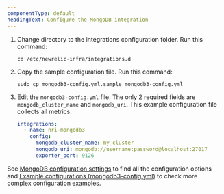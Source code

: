 ```yaml
---
componentType: default
headingText: Configure the MongoDB integration
---
```


1. Change directory to the integrations configuration folder. Run this command:

    ```shell
    cd /etc/newrelic-infra/integrations.d
    ```

2. Copy the sample configuration file. Run this command:

    ```shell
    sudo cp mongodb3-config.yml.sample mongodb3-config.yml
    ```

3. Edit the `mongodb3-config.yml` file. The only 2 required fields are `mongodb_cluster_name` and `mongodb_uri`. This example configuration file collects all metrics:

    ```yml
    integrations:
      - name: nri-mongodb3
        config:
          mongodb_cluster_name: my_cluster
          mongodb_uri: mongodb://username:password@localhost:27017
          exporter_port: 9126
    ```

See [MongoDB configuration settings](#instance-settings) to find all the configuration options and [Example configurations (mongodb3-config.yml)](#examples) to check more complex configuration examples.
